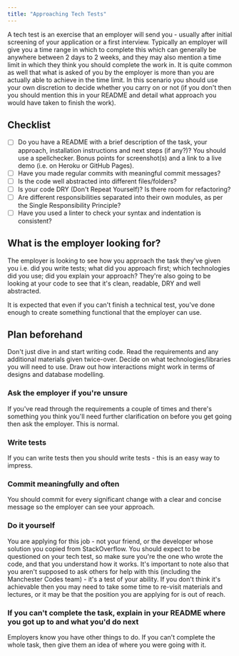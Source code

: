 ```yaml
---
title: "Approaching Tech Tests"
---
```


A tech test is an exercise that an employer will send you - usually after initial screening of your application or a first interview. Typically an employer will give you a time range in which to complete this which can generally be anywhere between 2 days to 2 weeks, and they may also mention a time limit in which they think you should complete the work in. It is quite common as well that what is asked of you by the employer is more than you are actually able to achieve in the time limit. In this scenario you should use your own discretion to decide whether you carry on or not (if you don't then you should mention this in your README and detail what approach you would have taken to finish the work).

## Checklist

- [ ] Do you have a README with a brief description of the task, your approach, installation instructions and next steps (if any?)? You should use a spellchecker. Bonus points for screenshot(s) and a link to a live demo (i.e. on Heroku or GitHub Pages).
- [ ] Have you made regular commits with meaningful commit messages?
- [ ] Is the code well abstracted into different files/folders?
- [ ] Is your code DRY (Don't Repeat Yourself)? Is there room for refactoring?
- [ ] Are different responsibilities separated into their own modules, as per the Single Responsibility Principle?
- [ ] Have you used a linter to check your syntax and indentation is consistent?

## What is the employer looking for?

The employer is looking to see how you approach the task they've given you i.e. did you write tests; what did you approach first; which technologies did you use; did you explain your approach? They're also going to be looking at your code to see that it's clean, readable, DRY and well abstracted.

It is expected that even if you can't finish a technical test, you've done enough to create something functional that the employer can use.

## Plan beforehand

Don't just dive in and start writing code. Read the requirements and any additional materials given twice-over. Decide on what technologies/libraries you will need to use. Draw out how interactions might work in terms of designs and database modelling.

### Ask the employer if you're unsure

If you've read through the requirements a couple of times and there's something you think you'll need further clarification on before you get going then ask the employer. This is normal.

### Write tests

If you can write tests then you should write tests - this is an easy way to impress.

### Commit meaningfully and often

You should commit for every significant change with a clear and concise message so the employer can see your approach.

### Do it yourself

You are applying for this job - not your friend, or the developer whose solution you copied from StackOverflow. You should expect to be questioned on your tech test, so make sure you're the one who wrote the code, and that you understand how it works. It's important to note also that you aren't supposed to ask others for help with this (including the Manchester Codes team) - it's a test of your ability. If you don't think it's achievable then you may need to take some time to re-visit materials and lectures, or it may be that the position you are applying for is out of reach.

### If you can't complete the task, explain in your README where you got up to and what you'd do next

Employers know you have other things to do. If you can't complete the whole task, then give them an idea of where you were going with it.